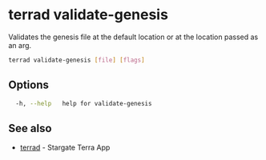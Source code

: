 # terrad validate-genesis

Validates the genesis file at the default location or at the location passed as an arg. 

```sh Terrad
terrad validate-genesis [file] [flags]
```

## Options

```sh Terrad
  -h, --help   help for validate-genesis
```

## See also

* [terrad](terrad.mdx)	 - Stargate Terra App


